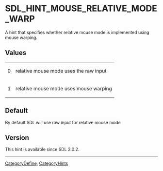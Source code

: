
<!-- #*^*^*^*^*See https://wiki.libsdl.org/SGEnumerations for details on editing this page*^*^*^*^* -->


= SDL_HINT_MOUSE_RELATIVE_MODE_WARP =
A hint that specifies whether relative mouse mode is implemented using mouse warping.




== Values ==
{|
|0
|relative mouse mode uses the raw input
|-
|1
|relative mouse mode uses mouse warping
|}


== Default ==
By default SDL will use raw input for relative mouse mode



== Version ==
This hint is available since SDL 2.0.2.

----
[[CategoryDefine]], [[CategoryHints]]
<!-- #See the Style Guide for instructions on editing the footer. -->
